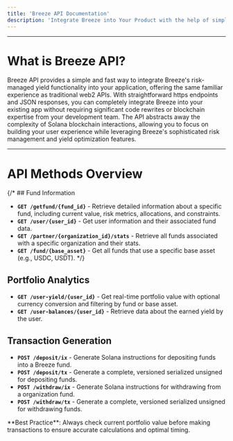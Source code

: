 ```yaml
---
title: 'Breeze API Documentation'
description: 'Integrate Breeze into Your Product with the help of simple Breeze API'
---
```

---
# What is Breeze API?

Breeze API provides a simple and fast way to integrate Breeze's risk-managed yield functionality into your application, offering the same familiar 
experience as traditional web2 APIs. With straightforward https endpoints and JSON responses, you can completely integrate Breeze into your existing 
app without requiring significant code rewrites or blockchain expertise from your development team. The API abstracts away the complexity of Solana 
blockchain interactions, allowing you to focus on building your user experience while leveraging Breeze's sophisticated risk management and yield 
optimization features.

---

# API Methods Overview

{/* ## Fund Information
- **`GET /getfund/{fund_id}`** - Retrieve detailed information about a specific fund, including current value, risk metrics, allocations, and constraints.
- **`GET /user/{user_id}`** - Get user information and their associated fund data.
- **`GET /partner/{organization_id}/stats`** - Retrieve all funds associated with a specific organization and their stats.
- **`GET /fund/{base_asset}`** - Get all funds that use a specific base asset (e.g., USDC, USDT). */}

## Portfolio Analytics
- **`GET /user-yield/{user_id}`** - Get real-time portfolio value with optional currency conversion and filtering by fund or base asset.
- **`GET /user-balances/{user_id}`** - Retrieve data about the earned yield by the user.

## Transaction Generation
- **`POST /deposit/ix`** - Generate Solana instructions for depositing funds into a Breeze fund.
- **`POST /deposit/tx`** - Generate a complete, versioned serialized unsigned for depositing funds.
- **`POST /withdraw/ix`** - Generate Solana instructions for withdrawing from a organization fund.
- **`POST /withdraw/tx`** - Generate a complete, versioned serialized unsigned for withdrawing funds.

<Tip>
**Best Practice**: Always check current portfolio value before making transactions to ensure accurate calculations and optimal timing.
</Tip>